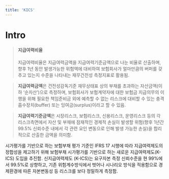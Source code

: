 ```yaml
---
title: 'KICS'
---
```

# Intro

> #### 지급여력비율
> 지급여력비율은 지급여력금액을 지급여력기준금액으로 나눈 비율로 산출하며, 향후 1년 동안 발생가능한 위험액에 대비하여 보험회사가 얼마만큼의 버퍼를 갖추고 있는지 수준을 나타내는 재무건전성 측정지표로 활용됨.

> **지급여력금액**은 건전성감독기준 재무상태표 상의 부채를 초과하는 자산금액(이하 ‘순자산’)으로 측정하며, 보험회사가 보험계약자에 대한 보험금 지급의무의 이행을 위해 필요한 책임준비금 외에 예측할 수 없는 리스크에 대비할 수 있는 충격흡수장치(buffer) 또는 잉여금(surplus)이라고 할 수 있음.

> **지급여력기준금액**은 시장리스크, 보험리스크, 신용리스크, 운영리스크 등의 각 리스크측면에서 자산 및 부채에 잠재적인 경제적 손실이 발생할 위험(향후 1년간 99.5% 신뢰수준 내에서 각 관련 요인 변동으로 인해 발생 가능한 손실)을 합리적으로 산출한 금액을 의미함.

시가평가를 기반으로 하는 보험부채 평가 기준인 IFRS 17 시행에 따라 지급여력제도의 정합성을 제고하기 위해 보험부채 시가평가를 기반으로 하는 새로운 지급여력제도(K-ICS) 도입을 추진함. 신지급여력제도 (K-ICS)는 요구자본 측정 신뢰수준을 현 99%에서 99.5%로 상향하고, 기존 위험계수방식에서 벗어나 시나리오 방식을 적용함으로 경제환경에 따른 자본변동성 등 리스크를 보다 정밀하게 측정함.
